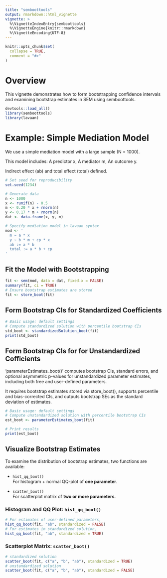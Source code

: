 ```yaml
---
title: "semboottools"
output: rmarkdown::html_vignette
vignette: >
  %\VignetteIndexEntry{semboottools}
  %\VignetteEngine{knitr::rmarkdown}
  %\VignetteEncoding{UTF-8}
---
```


```r
knitr::opts_chunk$set(
  collapse = TRUE,
  comment = "#>"
)
```

# Overview

This vignette demonstrates how to form bootstrapping confidence intervals and examining bootstrap estimates in SEM using semboottools.

```r
devtools::load_all()
library(semboottools)
library(lavaan)
```

# Example: Simple Mediation Model

We use a simple mediation model with a large sample (N = 1000).

This model includes: A predictor x, A mediator m, An outcome y.

Indirect effect (ab) and total effect (total) defined.

```r
# Set seed for reproducibility
set.seed(1234)

# Generate data
n <- 1000
x <- runif(n) - 0.5
m <- 0.20 * x + rnorm(n)
y <- 0.17 * m + rnorm(n)
dat <- data.frame(x, y, m)

# Specify mediation model in lavaan syntax
mod <- '
  m ~ a * x
  y ~ b * m + cp * x
  ab := a * b
  total := a * b + cp
'
```
## Fit the Model with Bootstrapping

```r
fit <- sem(mod, data = dat, fixed.x = FALSE)
summary(fit, ci = TRUE)
# Ensure bootstrap estimates are stored
fit <- store_boot(fit) 
```

## Form Bootstrap CIs for Standardized Coefficients

```r
# Basic usage: default settings
# Compute standardized solution with percentile bootstrap CIs
std_boot <- standardizedSolution_boot(fit)
print(std_boot)
```

## Form Bootstrap CIs for for Unstandardized Cofficients

'parameterEstimates_boot()' computes bootstrap CIs, standard errors, and optional asymmetric p-values for unstandardized parameter estimates, including both free and user-defined parameters.

It requires bootstrap estimates stored via store_boot(), supports percentile and bias-corrected CIs, and outputs bootstrap SEs as the standard deviation of estimates.

```r
# Basic usage: default settings
# Compute unstandardized solution with percentile bootstrap CIs
est_boot <- parameterEstimates_boot(fit)

# Print results
print(est_boot)
```


## Visualize Bootstrap Estimates

To examine the distribution of bootstrap estimates, two functions are available:

-   `hist_qq_boot()`\
    For histogram + normal QQ-plot of **one parameter**.

-   `scatter_boot()`\
    For scatterplot matrix of **two or more parameters**.

### Histogram and QQ Plot: `hist_qq_boot()`

```r
# For estimates of user-defined parameters,
hist_qq_boot(fit, "ab", standardized = FALSE)
# For estimates in standardized solution,
hist_qq_boot(fit, "ab", standardized = TRUE)
```

### Scatterplot Matrix: `scatter_boot()`

```r
# standardized solution
scatter_boot(fit, c("a", "b", "ab"), standardized = TRUE)
# unstandardized solution
scatter_boot(fit, c("a", "b", "ab"), standardized = FALSE)
```
